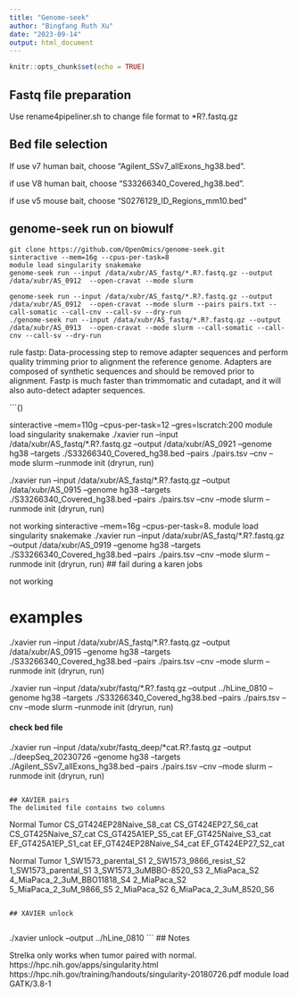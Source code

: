 ```yaml
---
title: "Genome-seek"
author: "Bingfang Ruth Xu"
date: "2023-09-14"
output: html_document
---
```


```r
knitr::opts_chunk$set(echo = TRUE)
```



## Fastq file preparation

Use rename4pipeliner.sh to change file format to *R?.fastq.gz

## Bed file selection

If use v7 human bait, choose "Agilent_SSv7_allExons_hg38.bed".

if use V8 human bait, choose "S33266340_Covered_hg38.bed".

if use v5 mouse bait, choose "S0276129_ID_Regions_mm10.bed"

## genome-seek run on biowulf

```{}
git clone https://github.com/OpenOmics/genome-seek.git
sinteractive --mem=16g --cpus-per-task=8
module load singularity snakemake	
genome-seek run --input /data/xubr/AS_fastq/*.R?.fastq.gz --output /data/xubr/AS_0912  --open-cravat --mode slurm

genome-seek run --input /data/xubr/AS_fastq/*.R?.fastq.gz --output /data/xubr/AS_0912  --open-cravat --mode slurm --pairs pairs.txt --call-somatic --call-cnv --call-sv --dry-run
./genome-seek run --input /data/xubr/AS_fastq/*.R?.fastq.gz --output /data/xubr/AS_0913  --open-cravat --mode slurm --call-somatic --call-cnv --call-sv --dry-run
```
rule fastp:
    Data-processing step to remove adapter sequences and perform quality trimming
    prior to alignment the reference genome.  Adapters are composed of synthetic
    sequences and should be removed prior to alignment. Fastp is much faster than
    trimmomatic and cutadapt, and it will also auto-detect adapter sequences.
 








```{)


sinteractive --mem=110g --cpus-per-task=12 --gres=lscratch:200
module load singularity snakemake
./xavier run --input /data/xubr/AS_fastq/*.R?.fastq.gz --output /data/xubr/AS_0921 --genome hg38 --targets ./S33266340_Covered_hg38.bed  --pairs ./pairs.tsv --cnv --mode slurm --runmode init  (dryrun, run)

./xavier run --input /data/xubr/AS_fastq/*.R?.fastq.gz --output /data/xubr/AS_0915 --genome hg38 --targets ./S33266340_Covered_hg38.bed  --pairs ./pairs.tsv --cnv --mode slurm --runmode init (dryrun, run)

not working
sinteractive --mem=16g --cpus-per-task=8. 
module load singularity snakemake
./xavier run --input /data/xubr/AS_fastq/*.R?.fastq.gz --output /data/xubr/AS_0919 --genome hg38 --targets ./S33266340_Covered_hg38.bed  --pairs ./pairs.tsv --cnv --mode slurm --runmode init (dryrun, run)
## fail during a karen jobs

not working



# examples

./xavier run --input /data/xubr/AS_fastq/*.R?.fastq.gz --output /data/xubr/AS_0915 --genome hg38 --targets ./S33266340_Covered_hg38.bed  --pairs ./pairs.tsv --cnv --mode slurm --runmode init (dryrun, run)



./xavier run --input /data/xubr/fastq/*.R?.fastq.gz --output ../hLine_0810 --genome hg38 --targets ./S33266340_Covered_hg38.bed --pairs ./pairs.tsv --cnv --mode slurm --runmode init (dryrun, run)

#### check bed file

./xavier run --input /data/xubr/fastq_deep/*cat.R?.fastq.gz --output ../deepSeq_20230726 --genome hg38 --targets ./Agilent_SSv7_allExons_hg38.bed --pairs ./pairs.tsv --cnv --mode slurm --runmode init (dryrun, run)


```

## XAVIER pairs
The delimited file contains two columns

```
Normal	Tumor
CS_GT424EP28Naive_S8_cat	CS_GT424EP27_S6_cat
CS_GT425Naive_S7_cat	CS_GT425A1EP_S5_cat
EF_GT425Naive_S3_cat	EF_GT425A1EP_S1_cat
EF_GT424EP28Naive_S4_cat	EF_GT424EP27_S2_cat

Normal	Tumor
1_SW1573_parental_S1	2_SW1573_9866_resist_S2
1_SW1573_parental_S1	3_SW1573_3uMBBO-8520_S3
2_MiaPaca_S2	4_MiaPaca_2_3uM_BBO11818_S4
2_MiaPaca_S2	5_MiaPaca_2_3uM_9866_S5
2_MiaPaca_S2	6_MiaPaca_2_3uM_8520_S6




```

## XAVIER unlock


```
./xavier unlock --output ../hLine_0810
```
## Notes

Strelka only works when tumor paired with normal.
https://hpc.nih.gov/apps/singularity.html
https://hpc.nih.gov/training/handouts/singularity-20180726.pdf
module load GATK/3.8-1
